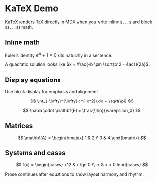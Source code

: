 # KaTeX Demo

KaTeX renders TeX directly in MDX when you write inline `$...$` and block `$$...$$` math.

## Inline math

Euler’s identity $e^{i\pi} + 1 = 0$ sits naturally in a sentence.

A quadratic solution looks like $x = \frac{-b \pm \sqrt{b^2 - 4ac}}{2a}$.

## Display equations

Use block display for emphasis and alignment.

$$
\int_{-\infty}^{\infty} e^{-x^2}\,dx = \sqrt{\pi}
$$

$$
\nabla \cdot \mathbf{E} = \frac{\rho}{\varepsilon_0}
$$

## Matrices

$$
\mathbf{A} = \begin{bmatrix}
1 & 2 \\
3 & 4
\end{bmatrix}
$$

## Systems and cases

$$
 f(x) = \begin{cases}
 x^2 & x \ge 0 \\
 -x & x < 0
 \end{cases}
$$

Prose continues after equations to show layout harmony and rhythm.


